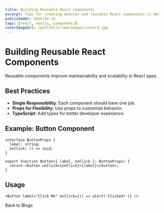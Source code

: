 ```yaml
---
title: Building Reusable React Components
excerpt: Tips for creating modular and reusable React components in Next.js.
publishedAt: 2025-02-15
tags: [react, nextjs, components]
coverImageUrl: /portfolio-new/images/cover4.jpg
---
```


# Building Reusable React Components

Reusable components improve maintainability and scalability in React apps.

## Best Practices

- **Single Responsibility**: Each component should have one job.
- **Props for Flexibility**: Use props to customize behavior.
- **TypeScript**: Add types for better developer experience.

## Example: Button Component

```tsx
interface ButtonProps {
  label: string;
  onClick: () => void;
}

export function Button({ label, onClick }: ButtonProps) {
  return <button onClick={onClick}>{label}</button>;
}
```

## Usage

```tsx
<Button label="Click Me" onClick={() => alert('Clicked!')} />
```

<Link href="/blogs">Back to Blogs</Link>